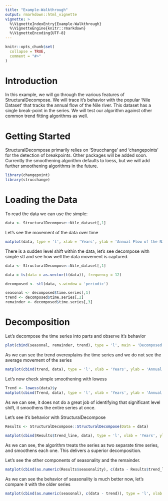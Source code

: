 ```yaml
---
title: "Example-Walkthrough"
output: rmarkdown::html_vignette
vignette: >
  %\VignetteIndexEntry{Example-Walkthrough}
  %\VignetteEngine{knitr::rmarkdown}
  %\VignetteEncoding{UTF-8}
---
```


```r
knitr::opts_chunk$set(
  collapse = TRUE,
  comment = "#>"
)
```


# Introduction
In this example, we will go through the various features of StructuralDecompose. We will trace it's behavior with the popular 'Nile Dataset' that tracks the annual flow of the Nile river. This dataset has a single break-point in the series. We will test our algorithm against other common trend fitting algorithms as well.


# Getting Started 
StructuralDecompose primarily relies on 'Strucchange' and 'changepoints' for the detection of breakpoints. Other packages will be added soon. Currently the smoothening algorithm defaults to loess, but we will add further smoothening algorithms in the future. 


```r
library(changepoint)
library(strucchange)
```


# Loading the Data
To read the data we can use the simple: 

```r
data <- StructuralDecompose::Nile_dataset[,1]
```

Let's see the movement of the data over time 

```r
matplot(data, type = 'l', xlab = 'Years', ylab = 'Annual Flow of the Nile (10^8 m^3')
```

There is a sudden level shift within the data, let's see decompose with simple stl and see how well the data movement is captured. 

```r
data <- StructuralDecompose::Nile_dataset[,1]

data = ts(data = as.vector(t(data)), frequency = 12)

decomposed <- stl(data, s.window = 'periodic')

seasonal <- decomposed$time.series[,1]
trend <- decomposed$time.series[,2]
remainder <- decomposed$time.series[,3]
```
# Decomposition
Let's decompose the time series into parts and observe it's behavior 

```r
plot(cbind(seasonal, remainder, trend), type = 'l', main = 'Decomposed Series')
```

As we can see the trend overexplains the time series and we do not see the average movement of the series 

```r
matplot(cbind(trend, data), type = 'l', xlab = 'Years', ylab = 'Annual Flow of the Nile (10^8 m^3', main = 'Trend vs Base Data')
```

Let's now check simple smoothening with lowess 
```r
Trend <- lowess(data)$y
matplot(cbind(Trend, data), type = 'l', xlab = 'Years', ylab = 'Annual Flow of the Nile (10^8 m^3', main = 'Smoothened Trend vs Base Data')
```

As we can see, it does not do a great job of identifying that significant level shift, it smoothens the entire series at once. 

Let's see it's behavior with StructuralDecompose

```r

Results <- StructuralDecompose::StructuralDecompose(Data = data)
  
matplot(cbind(Results$trend_line, data), type = 'l', xlab = 'Years', ylab = 'Annual Flow of the Nile (10^8 m^3', main = 'New Trend vs Base Data')

```

As we can see, the algorithm treats the series as two separate time series, and smoothens each one. This delivers a superior decomposition. 

Let's see the other components of seasonality and the remainder. 


```r
matplot(cbind(as.numeric(Results$seasonality), c(data - Results$trend_line)), type = 'l', xlab = 'Years', ylab = 'Annual Flow of the Nile 10^8 m^3',main = 'Seasonality vs Detrended Data')
```

As we can see the behavior of seasonality is much better now, let's compare it with the older series


```r
matplot(cbind(as.numeric(seasonal), c(data - trend)), type = 'l', xlab = 'Years', ylab = 'Annual Flow of the Nile 10^8 m^3',main = 'Seasonality vs Detrended Data')
```




















